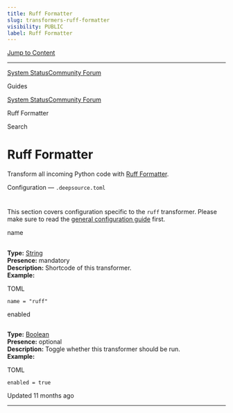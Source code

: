 ```yaml
---
title: Ruff Formatter
slug: transformers-ruff-formatter
visibility: PUBLIC
label: Ruff Formatter
---
```

[Jump to Content](#content)

* * *

[System Status](https://deepsourcestatus.com/)[Community Forum](https://discuss.deepsource.com/)

Guides

[System Status](https://deepsourcestatus.com/)[Community Forum](https://discuss.deepsource.com/)

Ruff Formatter

Search

Ruff Formatter
==============

Transform all incoming Python code with [Ruff Formatter](https://docs.astral.sh/ruff/formatter/).

Configuration — `.deepsource.toml`

[](#configuration--deepsourcetoml)
========================================================================

This section covers configuration specific to the `ruff` transformer. Please make sure to read the [general configuration guide](https://deepsource-docs.readme.io/docs/configuration) first.

name

[](#name)
-----------------

**Type:** [String](https://toml.io/en/v1.0.0#string)  
**Presence:** mandatory  
**Description:** Shortcode of this transformer.  
**Example:**

TOML

`name = "ruff"`

enabled

[](#enabled)
-----------------------

**Type:** [Boolean](https://toml.io/en/v1.0.0#boolean)  
**Presence:** optional  
**Description:** Toggle whether this transformer should be run.  
**Example:**

TOML

`enabled = true`

Updated 11 months ago

* * *
